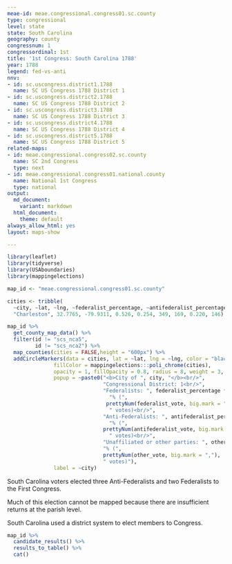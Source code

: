 ```yaml
---
meae-id: meae.congressional.congress01.sc.county
type: congressional
level: state
state: South Carolina
geography: county
congressnum: 1
congressordinal: 1st
title: '1st Congress: South Carolina 1788'
year: 1788
legend: fed-vs-anti
nnv:
- id: sc.uscongress.district1.1788
  name: SC US Congress 1788 District 1
- id: sc.uscongress.district2.1788
  name: SC US Congress 1788 District 2
- id: sc.uscongress.district3.1788
  name: SC US Congress 1788 District 3
- id: sc.uscongress.district4.1788
  name: SC US Congress 1788 District 4
- id: sc.uscongress.district5.1788
  name: SC US Congress 1788 District 5
related-maps:
- id: meae.congressional.congress02.sc.county
  name: SC 2nd Congress
  type: next
- id: meae.congressional.congress01.national.county
  name: National 1st Congress
  type: national
output:
  md_document:
    variant: markdown
  html_document:
    theme: default
always_allow_html: yes
layout: maps-show

---
```


```r
library(leaflet)
library(tidyverse)
library(USAboundaries)
library(mappingelections)

map_id <- "meae.congressional.congress01.sc.county"

cities <- tribble(
  ~city, ~lat, ~lng, ~federalist_percentage, ~antifederalist_percentage, ~federalist_vote, ~antifederalist_vote, ~other_percentage, ~other_vote,
  "Charleston", 32.7765, -79.9311, 0.526, 0.254, 349, 169, 0.220, 146)

```

<div class="map">

```r
map_id %>%
  get_county_map_data() %>%
  filter(id != "scs_nca5",
         id != "scs_nca2") %>% 
  map_counties(cities = FALSE,height = "600px") %>% 
  addCircleMarkers(data = cities, lat = ~lat, lng = ~lng, color = "black",
               fillColor = mappingelections:::poli_chrome(cities),
               opacity = 1, fillOpacity = 0.8, radius = 8, weight = 3,
               popup = ~paste0("<b>City of ", city, "</b><br/>",
                               "Congressional District: 1<br/>",
                               "Federalists: ", federalist_percentage * 100,
                                 "% (", 
                                prettyNum(federalist_vote, big.mark = ","),
                                 " votes)<br/>",
                               "Anti-Federalists: ", antifederalist_percentage * 100,
                                 "% (", 
                               prettyNum(antifederalist_vote, big.mark = ","),
                                 " votes)<br/>",
                               "Unaffiliated or other parties: ", other_percentage * 100,
                               "% (", 
                               prettyNum(other_vote, big.mark = ","), 
                               " votes)"),
               label = ~city) 
```

</div>

South Carolina voters elected three Anti-Federalists and two Federalists to the First Congress. 

Much of this election cannot be mapped because there are insufficient returns at the parish level.

South Carolina used a district system to elect members to Congress.

<div class="results-table">

```r
map_id %>%
  candidate_results() %>%
  results_to_table() %>%
  cat()
```

</div>
